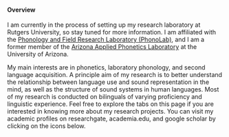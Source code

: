 <div class="tab-pane active" id="overview">

<h4>Overview</h4>

<p align="justify">
I am currently in the process of setting up my research laboratory at Rutgers 
University, so stay tuned for more information. I am affiliated with the 
<a alt="phonolab" href="http://rci.rutgers.edu/~phonolab/index.php" target='_new'><span class="showtooltip" title="Phonolab webpage">Phonology and Field Research Laboratory (PhonoLab)</span></a>, and I am a former member of the 
<a alt="AAPL" href="https://sites.google.com/site/miquelsimonet/sports-lab-az" target='_new'><span class="showtooltip" title="AAPL webpage">Arizona Applied Phonetics Laboratory</span></a> at the University of Arizona. 


My main interests are in phonetics, laboratory phonology, and second language 
acquisition. A principle aim of my research is to better understand the 
relationship between language use and sound representation in the mind, as well 
as the structure of sound systems in human languages. Most of my research is 
conducted on bilinguals of varying proficiency and linguistic experience. 
Feel free to explore the tabs on this page if you are interested in knowing 
more about my research projects. You can visit my academic profiles on 
researchgate, academia.edu, and google scholar by clicking on the icons below.
</p>


</div>


